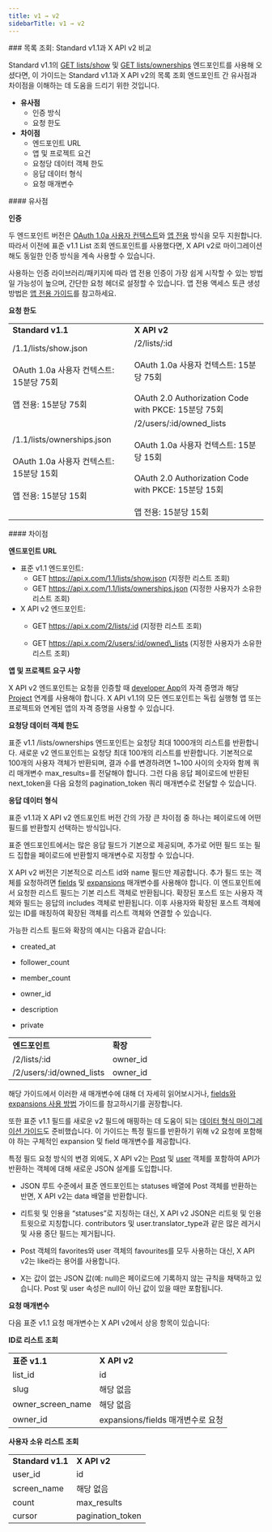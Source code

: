 ```yaml
---
title: v1 → v2
sidebarTitle: v1 → v2
---
```



<div id="list-lookup-standard-v11-compared-to-x-api-v2">
  ### 목록 조회: Standard v1.1과 X API v2 비교
</div>

Standard v1.1의 [GET lists/show](https://developer.x.com/en/docs/twitter-api/v1/accounts-and-users/create-manage-lists/api-reference/get-lists-show) 및 [GET lists/ownerships](https://developer.x.com/en/docs/twitter-api/v1/accounts-and-users/create-manage-lists/api-reference/get-lists-ownerships) 엔드포인트를 사용해 오셨다면, 이 가이드는 Standard v1.1과 X API v2의 목록 조회 엔드포인트 간 유사점과 차이점을 이해하는 데 도움을 드리기 위한 것입니다.

- **유사점**
  - 인증 방식
  - 요청 한도
- **차이점**
  - 엔드포인트 URL
  - 앱 및 프로젝트 요건
  - 요청당 데이터 객체 한도
  - 응답 데이터 형식
  - 요청 매개변수

<div id="similarities">
  #### 유사점
</div>

**인증**

두 엔드포인트 버전은 [OAuth 1.0a 사용자 컨텍스트](/ko/resources/fundamentals/authentication#oauth-1-0a-2)와 [앱 전용](/ko/resources/fundamentals/authentication#app-only-authentication-and-oauth-2-0-bearer-token) 방식을 모두 지원합니다. 따라서 이전에 표준 v1.1 List 조회 엔드포인트를 사용했다면, X API v2로 마이그레이션해도 동일한 인증 방식을 계속 사용할 수 있습니다.

사용하는 인증 라이브러리/패키지에 따라 앱 전용 인증이 가장 쉽게 시작할 수 있는 방법일 가능성이 높으며, 간단한 요청 헤더로 설정할 수 있습니다. 앱 전용 액세스 토큰 생성 방법은 [앱 전용 가이드](/ko/resources/fundamentals/authentication#using-and-generating-an-app-only-bearer-token)를 참고하세요.

**요청 한도**

|     |     |
| :--- | :--- |
| **Standard v1.1** | **X API v2** |
| /1.1/lists/show.json<br /><br />OAuth 1.0a 사용자 컨텍스트: 15분당 75회<br /><br />앱 전용: 15분당 75회 | /2/lists/:id<br /><br />OAuth 1.0a 사용자 컨텍스트: 15분당 75회<br /><br />OAuth 2.0 Authorization Code with PKCE: 15분당 75회 |
| /1.1/lists/ownerships.json<br /><br />OAuth 1.0a 사용자 컨텍스트: 15분당 15회<br /><br />앱 전용: 15분당 15회 | /2/users/:id/owned\_lists<br /><br />OAuth 1.0a 사용자 컨텍스트: 15분당 15회<br /><br />OAuth 2.0 Authorization Code with PKCE: 15분당 15회<br /><br />앱 전용: 15분당 15회 |

<div id="differences">
  #### 차이점
</div>

**엔드포인트 URL**

- 표준 v1.1 엔드포인트:
  - GET https://api.x.com/1.1/lists/show.json
    (지정한 리스트 조회)
  - GET https://api.x.com/1.1/lists/ownerships.json
    (지정한 사용자가 소유한 리스트 조회)
- X API v2 엔드포인트:
  - GET https://api.x.com/2/lists/:id
    (지정한 리스트 조회)

  - GET https://api.x.com/2/users/:id/owned\_lists
    (지정한 사용자가 소유한 리스트 조회)

**앱 및 프로젝트 요구 사항**

X API v2 엔드포인트는 요청을 인증할 때 [developer App](/ko/resources/fundamentals/developer-apps)의 자격 증명과 해당 [Project](/ko/resources/fundamentals/projects) 연계를 사용해야 합니다. X API v1.1의 모든 엔드포인트는 독립 실행형 앱 또는 프로젝트와 연계된 앱의 자격 증명을 사용할 수 있습니다.

**요청당 데이터 객체 한도**

표준 v1.1 /lists/ownerships 엔드포인트는 요청당 최대 1000개의 리스트를 반환합니다. 새로운 v2 엔드포인트는 요청당 최대 100개의 리스트를 반환합니다. 기본적으로 100개의 사용자 객체가 반환되며, 결과 수를 변경하려면 1~100 사이의 숫자와 함께 쿼리 매개변수 max\_results=를 전달해야 합니다. 그런 다음 응답 페이로드에 반환된 next\_token을 다음 요청의 pagination\_token 쿼리 매개변수로 전달할 수 있습니다.

**응답 데이터 형식**

표준 v1.1과 X API v2 엔드포인트 버전 간의 가장 큰 차이점 중 하나는 페이로드에 어떤 필드를 반환할지 선택하는 방식입니다.

표준 엔드포인트에서는 많은 응답 필드가 기본으로 제공되며, 추가로 어떤 필드 또는 필드 집합을 페이로드에 반환할지 매개변수로 지정할 수 있습니다.

X API v2 버전은 기본적으로 리스트 id와 name 필드만 제공합니다. 추가 필드 또는 객체를 요청하려면 [fields](/ko/x-api/fundamentals/fields) 및 [expansions](/ko/x-api/fundamentals/expansions) 매개변수를 사용해야 합니다. 이 엔드포인트에서 요청한 리스트 필드는 기본 리스트 객체로 반환됩니다. 확장된 포스트 또는 사용자 객체와 필드는 응답의 includes 객체로 반환됩니다. 이후 사용자와 확장된 포스트 객체에 있는 ID를 매칭하여 확장된 객체를 리스트 객체와 연결할 수 있습니다. 

가능한 리스트 필드와 확장의 예시는 다음과 같습니다:

- created\_at

- follower\_count

- member\_count

- owner\_id

- description

- private

|     |     |
| :--- | :--- |
| **엔드포인트** | **확장** |
| /2/lists/:id | owner\_id |
| /2/users/:id/owned\_lists | owner\_id |

해당 가이드에서 이러한 새 매개변수에 대해 더 자세히 읽어보시거나, [fields와 expansions 사용 방법](/ko/x-api/fundamentals/data-dictionary#how-to-use-fields-and-expansions) 가이드를 참고하시기를 권장합니다. 

또한 표준 v1.1 필드를 새로운 v2 필드에 매핑하는 데 도움이 되는 [데이터 형식 마이그레이션 가이드](/ko/x-api/migrate/data-format-migration)도 준비했습니다. 이 가이드는 특정 필드를 반환하기 위해 v2 요청에 포함해야 하는 구체적인 expansion 및 field 매개변수를 제공합니다. 

특정 필드 요청 방식의 변경 외에도, X API v2는 [Post](/ko/x-api/fundamentals/data-dictionary#tweet) 및 [user](/ko/x-api/fundamentals/data-dictionary#user) 객체를 포함하여 API가 반환하는 객체에 대해 새로운 JSON 설계를 도입합니다.

- JSON 루트 수준에서 표준 엔드포인트는 statuses 배열에 Post 객체를 반환하는 반면, X API v2는 data 배열을 반환합니다. 

- 리트윗 및 인용을 “statuses”로 지칭하는 대신, X API v2 JSON은 리트윗 및 인용 트윗으로 지칭합니다. contributors 및 user.translator\_type과 같은 많은 레거시 및 사용 중단 필드는 제거됩니다. 

- Post 객체의 favorites와 user 객체의 favourites를 모두 사용하는 대신, X API v2는 like라는 용어를 사용합니다. 

- X는 값이 없는 JSON 값(예: null)은 페이로드에 기록하지 않는 규칙을 채택하고 있습니다. Post 및 user 속성은 null이 아닌 값이 있을 때만 포함됩니다.

**요청 매개변수**

다음 표준 v1.1 요청 매개변수는 X API v2에서 상응 항목이 있습니다:

**ID로 리스트 조회**

|     |     |
| :--- | :--- |
| **표준 v1.1** | **X API v2** |
| list\_id | id  |
| slug | 해당 없음 |
| owner\_screen\_name | 해당 없음 |
| owner\_id | expansions/fields 매개변수로 요청 |

**사용자 소유 리스트 조회**

|     |     |
| :--- | :--- |
| **Standard v1.1** | **X API v2** |
| user\_id | id  |
| screen\_name | 해당 없음 |
| count | max\_results |
| cursor | pagination\_token |